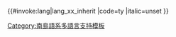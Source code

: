 <includeonly>{{#invoke:lang|lang_xx_inherit
|code=ty
|italic=unset
}}</includeonly><noinclude>
{{Documentation|Template:Lang-x/doc}}
[[Category:南島語系多語言支持模板]]
</noinclude>